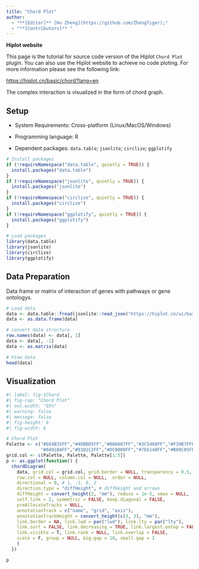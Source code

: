 ```yaml
---
title: "Chord Plot"
author:
  - "**[Editor]** [Hu Zheng](https://github.com/ZhengTiger);"
  - "**[Contributors]** "
---
```


::: callout-note
**Hiplot website**

This page is the tutorial for source code version of the Hiplot `Chord Plot` plugin. You can also use the Hiplot website to achieve no code ploting. For more information please see the following link:

<https://hiplot.cn/basic/chord?lang=en>
:::

The complex interaction is visualized in the form of chord graph.

## Setup

-   System Requirements: Cross-platform (Linux/MacOS/Windows)

-   Programming language: R

-   Dependent packages: `data.table`; `jsonlite`; `circlize`; `ggplotify`

```r
# Install packages
if (!requireNamespace("data.table", quietly = TRUE)) {
  install.packages("data.table")
}
if (!requireNamespace("jsonlite", quietly = TRUE)) {
  install.packages("jsonlite")
}
if (!requireNamespace("circlize", quietly = TRUE)) {
  install.packages("circlize")
}
if (!requireNamespace("ggplotify", quietly = TRUE)) {
  install.packages("ggplotify")
}

# Load packages
library(data.table)
library(jsonlite)
library(circlize)
library(ggplotify)
```

## Data Preparation

Data frame or matrix of interaction of genes with pathways or gene ontologys.

```r
# Load data
data <- data.table::fread(jsonlite::read_json("https://hiplot.cn/ui/basic/chord/data.json")$exampleData$textarea[[1]])
data <- as.data.frame(data)

# convert data structure
row.names(data) <- data[, 1]
data <- data[, -1]
data <- as.matrix(data)

# View data
head(data)
```

## Visualization

```r
#| label: fig-1Chord
#| fig-cap: "Chord Plot"
#| out.width: "95%"
#| warning: false
#| message: false
#| fig-height: 6
#| fig-width: 6

# Chord Plot
Palette <- c("#E64B35FF","#4DBBD5FF","#00A087FF","#3C5488FF","#F39B7FFF",
             "#8491B4FF","#91D1C2FF","#DC0000FF","#7E6148FF","#B09C85FF")
grid.col <- c(Palette, Palette, Palette[1:5])
p <- as.ggplot(function() {
  chordDiagram(
    data, grid.col = grid.col, grid.border = NULL, transparency = 0.5,
    row.col = NULL, column.col = NULL,  order = NULL,
    directional = 0, # 1, -1, 0, 2
    direction.type = "diffHeight", # diffHeight and arrows
    diffHeight = convert_height(2, "mm"), reduce = 1e-5, xmax = NULL, 
    self.link = 2, symmetric = FALSE, keep.diagonal = FALSE, 
    preAllocateTracks = NULL,
    annotationTrack = c("name", "grid", "axis"),
    annotationTrackHeight = convert_height(c(3, 3), "mm"),
    link.border = NA, link.lwd = par("lwd"), link.lty = par("lty"), 
    link.sort = FALSE, link.decreasing = TRUE, link.largest.ontop = FALSE,
    link.visible = T, link.rank = NULL, link.overlap = FALSE,
    scale = F, group = NULL, big.gap = 10, small.gap = 1
    )
  })

p
```




